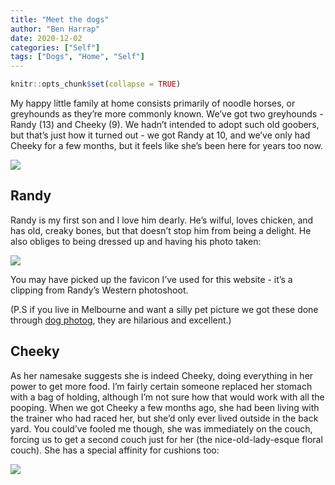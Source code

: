 ```yaml
---
title: "Meet the dogs"
author: "Ben Harrap"
date: 2020-12-02
categories: ["Self"]
tags: ["Dogs", "Home", "Self"]
---
```


```r
knitr::opts_chunk$set(collapse = TRUE)
```

My happy little family at home consists primarily of noodle horses, or greyhounds as they're more commonly known. We've got two greyhounds - Randy (13) and Cheeky (9). We hadn't intended to adopt such old goobers, but that's just how it turned out - we got Randy at 10, and we've only had Cheeky for a few months, but it feels like she's been here for years too now.

![](/img/meet-the-dogs/goobers.png)

## Randy

Randy is my first son and I love him dearly. He's wilful, loves chicken, and has old, creaky bones, but that doesn't stop him from being a delight. He also obliges to being dressed up and having his photo taken:

![](/img/meet-the-dogs/randy.png)

You may have picked up the favicon I've used for this website - it's a clipping from Randy's Western photoshoot.

(P.S if you live in Melbourne and want a silly pet picture we got these done through [dog photog](https://www.dogphotogstudios.com/){target="_blank"}, they are hilarious and excellent.)

## Cheeky

As her namesake suggests she is indeed Cheeky, doing everything in her power to get more food. I'm fairly certain someone replaced her stomach with a bag of holding, although I'm not sure how that would work with all the pooping. When we got Cheeky a few months ago, she had been living with the trainer who had raced her, but she'd only ever lived outside in the back yard. You could've fooled me though, she was immediately on the couch, forcing us to get a second couch just for her (the nice-old-lady-esque floral couch). She has a special affinity for cushions too:

![](/img/meet-the-dogs/cheeky.png)